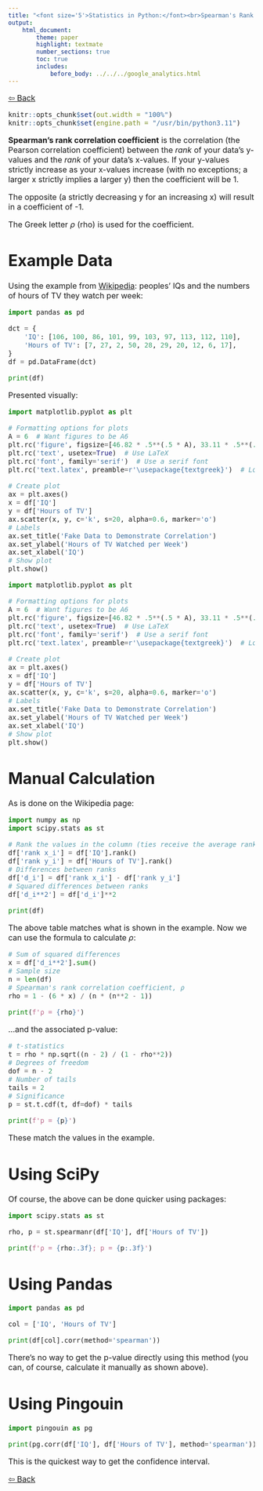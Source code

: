 ```yaml
---
title: "<font size='5'>Statistics in Python:</font><br>Spearman's Rank Correlation Coefficient"
output:
    html_document:
        theme: paper
        highlight: textmate
        number_sections: true
        toc: true
        includes:
            before_body: ../../../google_analytics.html
---
```


<font size="3">

[⇦ Back](../../../python.html)

```r
knitr::opts_chunk$set(out.width = "100%")
knitr::opts_chunk$set(engine.path = "/usr/bin/python3.11")
```

**Spearman's rank correlation coefficient** is the correlation (the Pearson correlation coefficient) between the *rank* of your data's y-values and the *rank* of your data's x-values. If your y-values strictly increase as your x-values increase (with no exceptions; a larger x strictly implies a larger y) then the coefficient will be 1.

The opposite (a strictly decreasing y for an increasing x) will result in a coefficient of -1.

The Greek letter *ρ* (rho) is used for the coefficient.

Example Data
============
Using the example from [Wikipedia](https://en.wikipedia.org/wiki/Spearman%27s_rank_correlation_coefficient): peoples' IQs and the numbers of hours of TV they watch per week:

```python
import pandas as pd

dct = {
    'IQ': [106, 100, 86, 101, 99, 103, 97, 113, 112, 110],
    'Hours of TV': [7, 27, 2, 50, 28, 29, 20, 12, 6, 17],
}
df = pd.DataFrame(dct)

print(df)
```

Presented visually:

```python
import matplotlib.pyplot as plt

# Formatting options for plots
A = 6  # Want figures to be A6
plt.rc('figure', figsize=[46.82 * .5**(.5 * A), 33.11 * .5**(.5 * A)])
plt.rc('text', usetex=True)  # Use LaTeX
plt.rc('font', family='serif')  # Use a serif font
plt.rc('text.latex', preamble=r'\usepackage{textgreek}')  # Load Greek letters

# Create plot
ax = plt.axes()
x = df['IQ']
y = df['Hours of TV']
ax.scatter(x, y, c='k', s=20, alpha=0.6, marker='o')
# Labels
ax.set_title('Fake Data to Demonstrate Correlation')
ax.set_ylabel('Hours of TV Watched per Week')
ax.set_xlabel('IQ')
# Show plot
plt.show()
```

```python
import matplotlib.pyplot as plt

# Formatting options for plots
A = 6  # Want figures to be A6
plt.rc('figure', figsize=[46.82 * .5**(.5 * A), 33.11 * .5**(.5 * A)])
plt.rc('text', usetex=True)  # Use LaTeX
plt.rc('font', family='serif')  # Use a serif font
plt.rc('text.latex', preamble=r'\usepackage{textgreek}')  # Load Greek letters

# Create plot
ax = plt.axes()
x = df['IQ']
y = df['Hours of TV']
ax.scatter(x, y, c='k', s=20, alpha=0.6, marker='o')
# Labels
ax.set_title('Fake Data to Demonstrate Correlation')
ax.set_ylabel('Hours of TV Watched per Week')
ax.set_xlabel('IQ')
# Show plot
plt.show()
```

Manual Calculation
==================
As is done on the Wikipedia page:

```python
import numpy as np
import scipy.stats as st

# Rank the values in the column (ties receive the average rank of the group)
df['rank x_i'] = df['IQ'].rank()
df['rank y_i'] = df['Hours of TV'].rank()
# Differences between ranks
df['d_i'] = df['rank x_i'] - df['rank y_i']
# Squared differences between ranks
df['d_i**2'] = df['d_i']**2

print(df)
```

The above table matches what is shown in the example. Now we can use the formula to calculate *ρ*:

```python
# Sum of squared differences
x = df['d_i**2'].sum()
# Sample size
n = len(df)
# Spearman's rank correlation coefficient, ρ
rho = 1 - (6 * x) / (n * (n**2 - 1))

print(f'ρ = {rho}')
```

...and the associated p-value:

```python
# t-statistics
t = rho * np.sqrt((n - 2) / (1 - rho**2))
# Degrees of freedom
dof = n - 2
# Number of tails
tails = 2
# Significance
p = st.t.cdf(t, df=dof) * tails

print(f'p = {p}')
```

These match the values in the example.

Using SciPy
===========
Of course, the above can be done quicker using packages:

```python
import scipy.stats as st

rho, p = st.spearmanr(df['IQ'], df['Hours of TV'])

print(f'ρ = {rho:.3f}; p = {p:.3f}')
```

Using Pandas
============

```python
import pandas as pd

col = ['IQ', 'Hours of TV']

print(df[col].corr(method='spearman'))
```

There's no way to get the p-value directly using this method (you can, of course, calculate it manually as shown above).

Using Pingouin
==============

```python
import pingouin as pg

print(pg.corr(df['IQ'], df['Hours of TV'], method='spearman'))
```

This is the quickest way to get the confidence interval.

[⇦ Back](../../../python.html)

</font>
